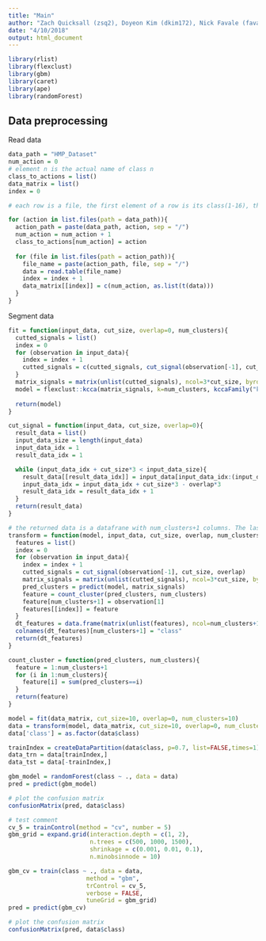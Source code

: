 ```yaml
---
title: "Main"
author: "Zach Quicksall (zsq2), Doyeon Kim (dkim172), Nick Favale (favale2), Wenzheng Hu(whu14)"
date: "4/10/2018"
output: html_document
---
```

```r
library(rlist)
library(flexclust)
library(gbm)
library(caret)
library(ape)
library(randomForest)
```

## Data preprocessing

Read data
```r
data_path = "HMP_Dataset"
num_action = 0
# element n is the actual name of class n
class_to_actions = list()
data_matrix = list()
index = 0

# each row is a file, the first element of a row is its class(1-16), the rest are flattened (through each time unit) 3 dimension data

for (action in list.files(path = data_path)){
  action_path = paste(data_path, action, sep = "/")
  num_action = num_action + 1
  class_to_actions[num_action] = action
  
  for (file in list.files(path = action_path)){
    file_name = paste(action_path, file, sep = "/")
    data = read.table(file_name)
    index = index + 1
    data_matrix[[index]] = c(num_action, as.list(t(data)))
  }
}
```

Segment data
```r
fit = function(input_data, cut_size, overlap=0, num_clusters){
  cutted_signals = list()
  index = 0
  for (observation in input_data){
    index = index + 1
    cutted_signals = c(cutted_signals, cut_signal(observation[-1], cut_size, overlap))
  }
  matrix_signals = matrix(unlist(cutted_signals), ncol=3*cut_size, byrow=T)
  model = flexclust::kcca(matrix_signals, k=num_clusters, kccaFamily("kmeans"))
  
  return(model)
}

cut_signal = function(input_data, cut_size, overlap=0){
  result_data = list()
  input_data_size = length(input_data)
  input_data_idx = 1
  result_data_idx = 1

  while (input_data_idx + cut_size*3 < input_data_size){
    result_data[[result_data_idx]] = input_data[input_data_idx:(input_data_idx+cut_size*3-1)]
    input_data_idx = input_data_idx + cut_size*3 - overlap*3
    result_data_idx = result_data_idx + 1
  }
  return(result_data)
}

# the returned data is a datafrane with num_clusters+1 columns. The last column is its label.
transform = function(model, input_data, cut_size, overlap, num_clusters){
  features = list()
  index = 0
  for (observation in input_data){
    index = index + 1
    cutted_signals = cut_signal(observation[-1], cut_size, overlap)
    matrix_signals = matrix(unlist(cutted_signals), ncol=3*cut_size, byrow=T)
    pred_clusters = predict(model, matrix_signals)
    feature = count_cluster(pred_clusters, num_clusters)
    feature[num_clusters+1] = observation[1]
    features[[index]] = feature
  }
  dt_features = data.frame(matrix(unlist(features), ncol=num_clusters+1, byrow=T))
  colnames(dt_features)[num_clusters+1] = "class"
  return(dt_features)
}

count_cluster = function(pred_clusters, num_clusters){
  feature = 1:num_clusters+1
  for (i in 1:num_clusters){
    feature[i] = sum(pred_clusters==i)
  }
  return(feature)
}
```


```r
model = fit(data_matrix, cut_size=10, overlap=0, num_clusters=10)
data = transform(model, data_matrix, cut_size=10, overlap=0, num_clusters=10)
data['class'] = as.factor(data$class)

trainIndex = createDataPartition(data$class, p=0.7, list=FALSE,times=1)
data_trn = data[trainIndex,]
data_tst = data[-trainIndex,]
```

```r
gbm_model = randomForest(class ~ ., data = data)
pred = predict(gbm_model)

# plot the confusion matrix
confusionMatrix(pred, data$class)
```

```r
# test comment
cv_5 = trainControl(method = "cv", number = 5)
gbm_grid = expand.grid(interaction.depth = c(1, 2),
                       n.trees = c(500, 1000, 1500),
                       shrinkage = c(0.001, 0.01, 0.1),
                       n.minobsinnode = 10)

gbm_cv = train(class ~ ., data = data,
                      method = "gbm",
                      trControl = cv_5,
                      verbose = FALSE,
                      tuneGrid = gbm_grid)
pred = predict(gbm_cv)

# plot the confusion matrix
confusionMatrix(pred, data$class)
```

